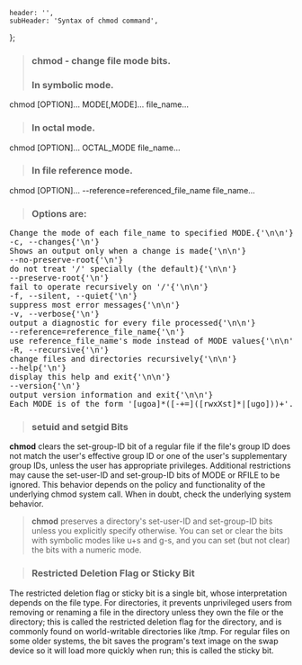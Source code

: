 

    header: '',
    subHeader: 'Syntax of chmod command',
};

<MainLayout>
  <SubjectHeader {...header} />
  <Divider/>

>### chmod - change file mode bits.
>### In symbolic mode.
<CodeElement hideCopy='true'>
  chmod [OPTION]... MODE[,MODE]...  file_name...
</CodeElement>

>### In octal mode.
<CodeElement hideCopy='true'>
  chmod [OPTION]... OCTAL_MODE  file_name...
</CodeElement >

>### In file reference mode.
<CodeElement hideCopy='true'>
  chmod [OPTION]... --reference=referenced_file_name  file_name...
</CodeElement>

>### Options are:
<CodeElement hideCopy='true'>
<pre>
Change the mode of each file_name to specified MODE.{'\n\n'}
-c, --changes{'\n'}  
Shows an output only when a change is made{'\n\n'}
--no-preserve-root{'\n'} 
do not treat '/' specially (the default){'\n\n'}
--preserve-root{'\n'} 
fail to operate recursively on '/'{'\n\n'}
-f, --silent, --quiet{'\n'} 
suppress most error messages{'\n\n'}
-v, --verbose{'\n'} 
output a diagnostic for every file processed{'\n\n'}
--reference=reference_file_name{'\n'} 
use reference_file_name's mode instead of MODE values{'\n\n'}
-R, --recursive{'\n'} 
change files and directories recursively{'\n\n'}
--help{'\n'} 
display this help and exit{'\n\n'}
--version{'\n'} 
output version information and exit{'\n\n'}
Each MODE is of the form '[ugoa]*([-+=]([rwxXst]*|[ugo]))+'.
</pre>
</CodeElement>

>### setuid and setgid Bits
**chmod** clears the set-group-ID bit of a regular file if the file's group ID does not match the user's effective group ID or one of the user's supplementary group IDs, unless the user has appropriate privileges. Additional restrictions may cause the set-user-ID and set-group-ID bits of MODE or RFILE to be ignored. This behavior depends on the policy and functionality of the underlying chmod system call. When in doubt, check the underlying system behavior.

>**chmod** preserves a directory's set-user-ID and set-group-ID bits unless you explicitly specify otherwise. You can set or clear the bits with symbolic modes like u+s and g-s, and you can set (but not clear) the bits with a numeric mode.

>### Restricted Deletion Flag or Sticky Bit
The restricted deletion flag or sticky bit is a single bit, whose interpretation depends on the file type. For directories, it prevents unprivileged users from removing or renaming a file in the directory unless they own the file or the directory; this is called the restricted deletion flag for the directory, and is commonly found on world-writable directories like /tmp. For regular files on some older systems, the bit saves the program's text image on the swap device so it will load more quickly when run; this is called the sticky bit.

</MainLayout>
